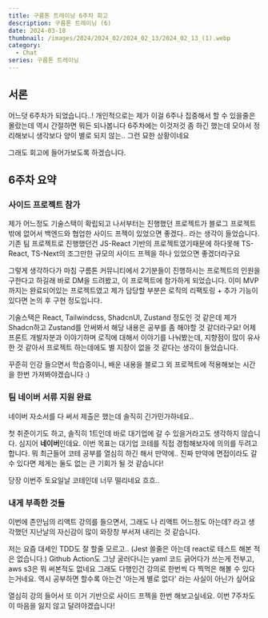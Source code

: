 ```yaml
---
title: 구름톤 트레이닝 6주차 회고
description: 구름톤 트레이닝 (6)
date: 2024-03-18
thumbnail: /images/2024/2024_02/2024_02_13/2024_02_13_(1).webp
category:
  - Chat
series: 구름톤 트레이닝
---
```


## 서론

어느덧 6주차가 되었습니다..! 개인적으로는 제가 이걸 6주나 집중해서 할 수 있을줄은 몰랐는데 역시 간절하면 뭐든 되나봅니다
6주차에는 이것저것 좀 하긴 했는데 모아서 정리해보니 생각보다 양이 별로 되지 않는.. 그런 묘한 상황이네요

그래도 회고에 들어가보도록 하겠습니다.

## 6주차 요약

### 사이드 프로젝트 참가

제가 어느정도 기술스택이 확립되고 나서부터는 진행했던 프로젝트가 블로그 프로젝트밖에 없어서 백엔드와 협업한 사이드 프젝이 있었으면 좋겠다.. 라는 생각이 들었습니다.
기존 팀 프로젝트로 진행했던건 JS-React 기반의 프로젝트였기때문에 하다못해 TS-React, TS-Next의 조그만한 규모의 사이드 프젝을 하나 있었으면 좋겠더라구요

그렇게 생각하다가 마침 구름톤 커뮤니티에서 2기분들이 진행하시는 프로젝트의 인원을 구한다고 하길래 바로 DM을 드려봤고, 이 프로젝트에 참가하게 되었습니다.
이미 MVP까지는 완료되어있는 프로젝트였고 제가 담당할 부분은 로직의 리팩토링 + 추가 기능이 있다면 논의 후 구현 정도입니다.

기술스택은 React, Tailwindcss, ShadcnUI, Zustand 정도인 것 같은데 제가 Shadcn하고 Zustand를 안써봐서 해당 내용은 공부를 좀 해야할 것 같더라구요!
어제 프론트 개발자분과 이야기하며 로직에 대해서 이야기를 나눠봤는데, 지향점이 많이 유사한 것 같아서 프로젝트 하는데에도 별 지장이 없을 것 같다는 생각이 들었습니다.

꾸준히 인강 들으면서 학습중이니, 배운 내용을 블로그 외 프로젝트에 적용해보는 시간을 한번 가져봐야겠습니다 :)

### 팀 네이버 서류 지원 완료

네이버 자소서를 다 써서 제출은 했는데 솔직히 긴가민가하네요..

첫 취준이기도 하고, 솔직히 1트인데 바로 대기업에 갈 수 있을거라고도 생각하지 않습니다. 심지어 **네이버**인데요. 이번 목표는 대기업 코테를 직접 경험해보자에 의의를 두려고 합니다.
뭐 최근들어 코테 공부를 열심히 하긴 해서 만약에.. 진짜 만약에 면접이라도 갈 수 있다면 제게는 둘도 없는 큰 기회가 될 것 같습니다!

당장 이번주 토요일날 코테인데 너무 떨리네요 흐흐..

### 내게 부족한 것들

이번에 존안님의 리액트 강의를 들으면서, 그래도 나 리액트 어느정도 아는데? 라고 생각했던 지난날의 자신감이 많이 와장창 부서져 내리는 것 같습니다.

저는 요즘 대세인 TDD도 잘 할줄 모르고.. (Jest 쓸줄은 아는데 react로 테스트 해본 적은 없습니다.) Github Action도 그냥 굴러다니는 yaml 코드 긁어다가 쓰는게 전부고, aws s3은 뭐 써본적도 없네요
그래도 다행인건 강의로 한번씩 다 찍먹은 해볼 수 있다는거네요. 역시 공부하면 할수록 아는건 '아는게 별로 없다' 라는 사실이 아닌가 싶어요

열심히 강의 들어서 또 이거 기반으로 사이드 프젝을 한번 해보고싶네요. 이번 7주차도 이 마음을 잃지 않고 달려야겠습니다!
